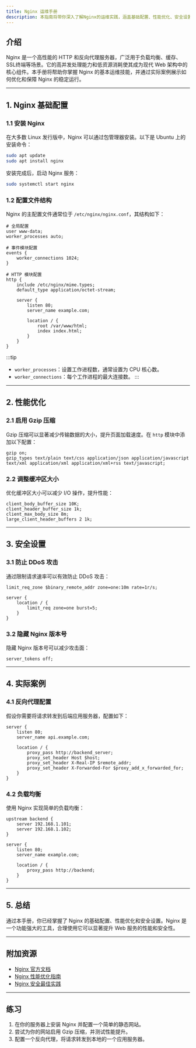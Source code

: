 ```yaml
---
title: Nginx 运维手册
description: 本指南将带你深入了解Nginx的运维实践，涵盖基础配置、性能优化、安全设置等内容，适合初学者快速上手。
---
```


## 介绍

Nginx 是一个高性能的 HTTP 和反向代理服务器，广泛用于负载均衡、缓存、SSL终端等场景。它的高并发处理能力和低资源消耗使其成为现代 Web 架构中的核心组件。本手册将帮助你掌握 Nginx 的基本运维技能，并通过实际案例展示如何优化和保障 Nginx 的稳定运行。

---

## 1. Nginx 基础配置

### 1.1 安装 Nginx

在大多数 Linux 发行版中，Nginx 可以通过包管理器安装。以下是 Ubuntu 上的安装命令：

```bash
sudo apt update
sudo apt install nginx
```

安装完成后，启动 Nginx 服务：

```bash
sudo systemctl start nginx
```

### 1.2 配置文件结构

Nginx 的主配置文件通常位于 `/etc/nginx/nginx.conf`，其结构如下：

```nginx
# 全局配置
user www-data;
worker_processes auto;

# 事件模块配置
events {
    worker_connections 1024;
}

# HTTP 模块配置
http {
    include /etc/nginx/mime.types;
    default_type application/octet-stream;

    server {
        listen 80;
        server_name example.com;

        location / {
            root /var/www/html;
            index index.html;
        }
    }
}
```

:::tip
- `worker_processes`：设置工作进程数，通常设置为 CPU 核心数。
- `worker_connections`：每个工作进程的最大连接数。
:::

---

## 2. 性能优化

### 2.1 启用 Gzip 压缩

Gzip 压缩可以显著减少传输数据的大小，提升页面加载速度。在 `http` 模块中添加以下配置：

```nginx
gzip on;
gzip_types text/plain text/css application/json application/javascript text/xml application/xml application/xml+rss text/javascript;
```

### 2.2 调整缓冲区大小

优化缓冲区大小可以减少 I/O 操作，提升性能：

```nginx
client_body_buffer_size 10K;
client_header_buffer_size 1k;
client_max_body_size 8m;
large_client_header_buffers 2 1k;
```

---

## 3. 安全设置

### 3.1 防止 DDoS 攻击

通过限制请求速率可以有效防止 DDoS 攻击：

```nginx
limit_req_zone $binary_remote_addr zone=one:10m rate=1r/s;

server {
    location / {
        limit_req zone=one burst=5;
    }
}
```

### 3.2 隐藏 Nginx 版本号

隐藏 Nginx 版本号可以减少攻击面：

```nginx
server_tokens off;
```

---

## 4. 实际案例

### 4.1 反向代理配置

假设你需要将请求转发到后端应用服务器，配置如下：

```nginx
server {
    listen 80;
    server_name api.example.com;

    location / {
        proxy_pass http://backend_server;
        proxy_set_header Host $host;
        proxy_set_header X-Real-IP $remote_addr;
        proxy_set_header X-Forwarded-For $proxy_add_x_forwarded_for;
    }
}
```

### 4.2 负载均衡

使用 Nginx 实现简单的负载均衡：

```nginx
upstream backend {
    server 192.168.1.101;
    server 192.168.1.102;
}

server {
    listen 80;
    server_name example.com;

    location / {
        proxy_pass http://backend;
    }
}
```

---

## 5. 总结

通过本手册，你已经掌握了 Nginx 的基础配置、性能优化和安全设置。Nginx 是一个功能强大的工具，合理使用它可以显著提升 Web 服务的性能和安全性。

---

## 附加资源

- [Nginx 官方文档](https://nginx.org/en/docs/)
- [Nginx 性能优化指南](https://www.nginx.com/blog/tuning-nginx/)
- [Nginx 安全最佳实践](https://www.nginx.com/blog/security-best-practices-for-nginx/)

---

## 练习

1. 在你的服务器上安装 Nginx 并配置一个简单的静态网站。
2. 尝试为你的网站启用 Gzip 压缩，并测试性能提升。
3. 配置一个反向代理，将请求转发到本地的一个应用服务器。
